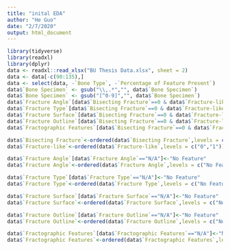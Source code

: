 ```yaml
---
title: "inital EDA"
author: "He Guo"
date: "2/7/2020"
output: html_document
---
```

```r
library(tidyverse)
library(readxl)
library(dplyr)
data <- readxl::read_xlsx("BU Thesis Data.xlsx", sheet = 2)
data <- data[-c(90:135),]
data <- select(data, -`Bone Type`, -`Percentage of Feature Present`)
data$`Bone Specimen` <- gsub("\\,.*","", data$`Bone Specimen`)
data$`Bone Specimen` <- gsub("[^0-9]","", data$`Bone Specimen`)
data$`Fracture Angle`[data$`Bisecting Fracture`==0 & data$`Fracture-like`==0]<-"No Fracturing"
data$`Fracture Type`[data$`Bisecting Fracture`==0 & data$`Fracture-like`==0]<-"No Fracturing"
data$`Fracture Surface`[data$`Bisecting Fracture`==0 & data$`Fracture-like`==0]<-"No Fracturing"
data$`Fracture Outline`[data$`Bisecting Fracture`==0 & data$`Fracture-like`==0]<-"No Fracturing"
data$`Fractographic Features`[data$`Bisecting Fracture`==0 & data$`Fracture-like`==0]<-"No Fracturing"
```

```r
data$`Bisecting Fracture`<-ordered(data$`Bisecting Fracture`,levels = c("0", "1"))
data$`Fracture-like`<-ordered(data$`Fracture-like`,levels = c("0","1"))
```

```r
data$`Fracture Angle`[data$`Fracture Angle`=="N/A"]<-"No Feature"
data$`Fracture Angle`<-ordered(data$`Fracture Angle`,levels = c("No Feature","No Fracturing","OBLIQUE","INTERMEDIATE", "RIGHT ANGLES"))
```

```r
data$`Fracture Type`[data$`Fracture Type`=="N/A"]<-"No Feature"
data$`Fracture Type`<-ordered(data$`Fracture Type`,levels = c("No Feature" ,"No Fracturing","OBLIQUE","SEGMENTAL","BUTTERFLY","SPIRAL","TRANSVERSE","COMMINUTED/SEGMENTAL","COMMINUTED"))
```

```r
data$`Fracture Surface`[data$`Fracture Surface`=="N/A"]<-"No Feature"
data$`Fracture Surface`<-ordered(data$`Fracture Surface`,levels = c("No Feature","No Fracturing","SMOOTH" , "INTERMEDIATE"))
```

```r
data$`Fracture Outline`[data$`Fracture Outline`=="N/A"]<-"No Feature"
data$`Fracture Outline`<-ordered(data$`Fracture Outline`,levels = c("No Feature","No Fracturing","CURVED/JAGGED","INTERMEDIATE", "TRANSVERSE" ))

```

```r
data$`Fractographic Features`[data$`Fractographic Features`=="N/A"]<-"No Feature"
data$`Fractographic Features`<-ordered(data$`Fractographic Features`,levels = c("No Feature","No Fracturing", "WAKE HACKLE" ,"WAKE HACKLE?, BONE MIRROR","WAKE HACKLE, WALLNER LINES","COMPRESSIONAL CURL","BONE HACKLE, WAKE HACKLE, ARREST RIDGE","COMPRESSION CURL" ,"WAKE HACKLE, BONE HACKLE" ,"ARREST RIDGE","WAKE HACKLE, BONE MIRROR","BONE MIRROR","WAKE HACKLE, ARREST RIDGE" ))

```



